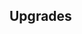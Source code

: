 {{Building
| name = Fairy Fountain
| image = N/A
| category = {{BuildingCategory|category=Kingdom Infrastructure}}
| cycle = 10s
| capacity = N/A
| produce_per_cycle = 1 random resource
| consume_per_cycle = N/A
| build_cost = 400 {{RessourceIcon|type=water}}, 90 {{RessourceIcon|type=gold}}
| description = Does not need to be watched to work. Can produce any resource at random.
}}

== Upgrades ==
{{Upgrade
| name = Production Speed
| description = Boosts production by 25%.
}}
{{Upgrade
| name = Anti-goblin Dust
| description = Starts damaging enemies with each production cycle for 15 damage.
}}